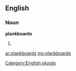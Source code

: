 ==English==

===Noun===
'''plankboards'''

# {{plural of|[[plankboard]]}}

[[Category:English plurals]]

[[ar:plankboards]]
[[my:plankboards]]